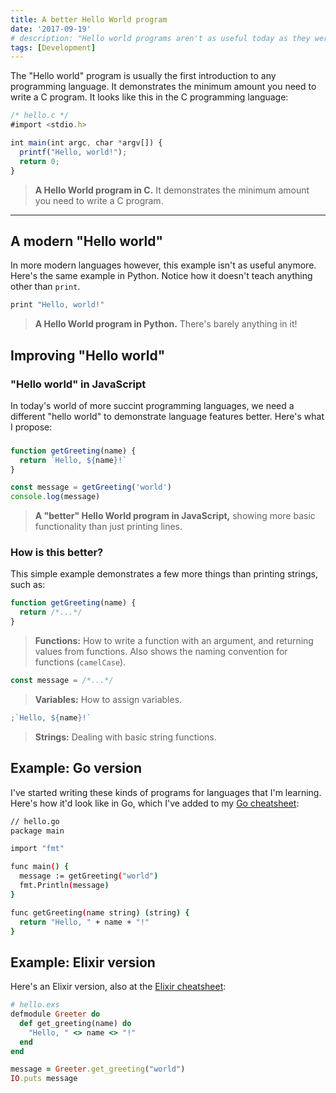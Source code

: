 ```yaml
---
title: A better Hello World program
date: '2017-09-19'
# description: "Hello world programs aren't as useful today as they were before. Here's what I propose..."
tags: [Development]
---
```


The "Hello world" program is usually the first introduction to any programming language. It demonstrates the minimum amount you need to write a C program. It looks like this in the C programming language:

```js
/* hello.c */
#import <stdio.h>

int main(int argc, char *argv[]) {
  printf("Hello, world!");
  return 0;
}
```

> **A Hello World program in C.** It demonstrates the minimum amount you need to write a C program.

---

## A modern "Hello world"

In more modern languages however, this example isn't as useful anymore. Here's the same example in Python. Notice how it doesn't teach anything other than `print`.

```sh
print "Hello, world!"
```

> **A Hello World program in Python.** There's barely anything in it!

## Improving "Hello world"

### "Hello world" in JavaScript

In today's world of more succint programming languages, we need a different "hello world" to demonstrate language features better. Here's what I propose:

###

<!-- {.-captioned-style} -->

```js
function getGreeting(name) {
  return `Hello, ${name}!`
}

const message = getGreeting('world')
console.log(message)
```

> **A "better" Hello World program in JavaScript,** showing more basic functionality than just printing lines.

### How is this better?

This simple example demonstrates a few more things than printing strings, such as:

```js
function getGreeting(name) {
  return /*...*/
}
```

> **Functions:** How to write a function with an argument, and returning values from functions. Also shows the naming convention for functions (`camelCase`).

```js
const message = /*...*/
```

> **Variables:** How to assign variables.

```js
;`Hello, ${name}!`
```

> **Strings:** Dealing with basic string functions.

## Example: Go version

I've started writing these kinds of programs for languages that I'm learning. Here's how it'd look like in Go, which I've added to my [Go cheatsheet](https://ricostacruz.com/cheatsheets/go):

```sh
// hello.go
package main

import "fmt"

func main() {
  message := getGreeting("world")
  fmt.Println(message)
}

func getGreeting(name string) (string) {
  return "Hello, " + name + "!"
}
```

## Example: Elixir version

Here's an Elixir version, also at the [Elixir cheatsheet](https://ricostacruz.com/cheatsheets/elixir):

```ruby
# hello.exs
defmodule Greeter do
  def get_greeting(name) do
    "Hello, " <> name <> "!"
  end
end

message = Greeter.get_greeting("world")
IO.puts message
```
